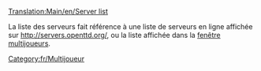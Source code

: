 [[Translation:Main/en/Server list]]
[[Category:fr/Multijoueur]]

La liste des serveurs fait référence à une liste de serveurs en ligne affichée sur [http://servers.openttd.org/ http://servers.openttd.org/], ou la liste affichée dans la [[Main/fr/Multijoueurs|fenêtre multijoueurs]].
